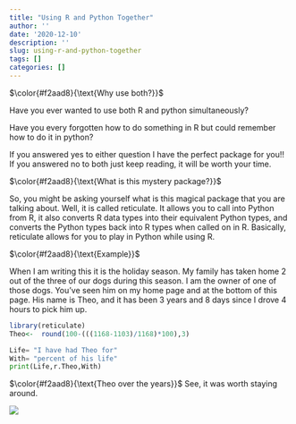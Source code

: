```yaml
---
title: "Using R and Python Together"
author: ''
date: '2020-12-10'
description: ''
slug: using-r-and-python-together
tags: []
categories: []
---
```

 
  $\color{#f2aad8}{\text{Why use both?}}$

Have you ever wanted to use both R and python simultaneously?

Have you every forgotten how to do something in R but could remember how to do it in python?

If you answered yes to either question I have the perfect package for you!! If you answered no to both just keep reading, it will be worth your time.

  $\color{#f2aad8}{\text{What is this mystery package?}}$

So, you might be asking yourself what is this magical package that you are talking about. Well, it is called reticulate. It allows you to call into Python from R, it also converts R data types into their equivalent Python types, and converts the Python types back into R types when called on in R. Basically, reticulate allows for you to play in Python while using R. 

  $\color{#f2aad8}{\text{Example}}$

When I am writing this it is the holiday season. My family has taken home 2 out of the three of our dogs during this season. I am the owner of one of those dogs. You've seen him on my home page and at the bottom of this page. His name is Theo, and it has been 3 years and 8 days since I drove 4 hours to pick him up.


```r
library(reticulate)
Theo<-  round(100-(((1168-1103)/1168)*100),3)
```


```python
Life= "I have had Theo for"
With= "percent of his life"
print(Life,r.Theo,With)
```

 $\color{#f2aad8}{\text{Theo over the years}}$
 See, it was worth staying around. 
 
![](/img/theo1.jpg) 